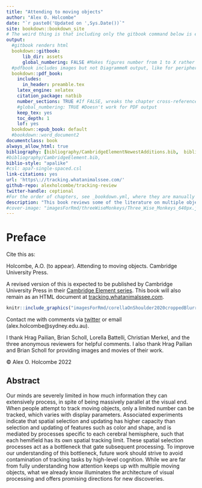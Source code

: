 ```yaml
--- 
title: "Attending to moving objects"
author: "Alex O. Holcombe"
date: "`r paste0('Updated on ',Sys.Date())`"
site: bookdown::bookdown_site
# The weird thing is that including only the gitbook command below is enough to create the PDF and ePub as well as the html 
output: 
  #gitbook renders html
  bookdown::gitbook:
      lib_dir: assets
      global_numbering: FALSE #Makes figures number from 1 to X rather than 1.1,1.2,2.1,2.2
  #pdfbook includes images but not DiagrammeR output, like for peripheral vision demos
  bookdown::pdf_book:
    includes:
      in_header: preamble.tex
    latex_engine: xelatex
    citation_package: natbib
    number_sections: TRUE #If FALSE, wreaks the chapter cross-references
    #global_numbering: TRUE #Doesn't work for PDF output
    keep_tex: yes
    toc_depth: 1
    lof: yes
  bookdown::epub_book: default
  #bookdown::word_document2
documentclass: book
always_allow_html: true
bibliography: [bibliography/CambridgeElementNewestAdditions.bib,  bibliography/packages.bib]  
#bibliography/CambridgeElement.bib, 
biblio-style: "apalike"
#csl: apa7-single-spaced.csl
link-citations: yes
url: 'https\://tracking.whatanimalssee.com/'
github-repo: alexholcombe/tracking-review
twitter-handle: ceptional
#For the order of chapters, see _bookdown.yml, where they are manually specified
description: "This book reviews some of the literature on multiple object tracking by humans."
#cover-image: "imagesForRmd/threeWiseMonkeys/Three_Wise_Monkeys_640px.jpeg"
---
```

<!--other titles: Tracking moving objects, How humans track objects, Attending to a moving world -->

# Preface {-}

Cite this as:

Holcombe, A.O. (to appear). Attending to moving objects. Cambridge University Press.

A revised version of this is expected to be published by Cambridge University Press in their [Cambridge Element series](https://www.cambridge.org/core/what-we-publish/elements/elements-in-perception). This book will also remain as an HTML document at [tracking.whatanimalssee.com](tracking.whatanimalssee.com).
<!--https://mc.manuscriptcentral.com/hsselements1?URL_MASK=8f1bd56d44104a8b82eafbb42c3bdb84-->

<!--You can read this [here on the web](https://tracking.whatanimalssee.com/index.html), as a [PDF file](bookdown-demo.pdf), or as an [e-book](bookdown-demo.epub), which you can import into your Kindle or other e-book reader.--> 

```r
knitr::include_graphics("imagesForRmd/corellaOnShoulder2020croppedBlurredByAdobeOnline.jpg")
```

Contact me with comments via [twitter](https://twitter.com/ceptional) or email (alex.holcombe@sydney.edu.au).

I thank Hrag Pailian, Brian Scholl, Lorella Battelli, Christian Merkel, and the three anonymous reviewers for helpful comments. I also thank Hrag Pailian and Brian Scholl for providing images and movies of their work.

© Alex O. Holcombe 2022

## Abstract {-}

Our minds are severely limited in how much information they can extensively process, in spite of being massively parallel at the visual end. When people attempt to track moving objects, only a limited number can be tracked, which varies with display parameters. Associated experiments indicate that spatial selection and updating has higher capacity than selection and updating of features such as color and shape, and is mediated by processes specific to each cerebral hemisphere, such that each hemifield has its own spatial tracking limit. These spatial selection processes act as a bottleneck that gate subsequent processing. To improve our understanding of this bottleneck, future work should strive to avoid contamination of tracking tasks by high-level cognition. While we are far from fully understanding how attention keeps up with multiple moving objects, what we already know illuminates the architecture of visual processing and offers promising directions for new discoveries.

<!--Reviewers: Hyona/Pailian/Saiki for identity chapter; Piers Howe / John Palmer/Daniel Little for serial/parallel; Srimant Tripathy for sensory memory ; Scott Brown at Newcastle for drift diffusion models
-->

<!-- To launch CANVAS VIDEOS, I tried looking at the private hyperlink within the Canvas page and used
https://www.url-encode-decode.com to unescape the characters, but that yields failed launch:

[canvas video](https://sydney.instructuremedia.com/lti/launch?custom_arc_display_download=true&custom_arc_launch_type=embed&custom_arc_media_id=83d5fa8f-2601-4cde-8500-16b22da451f4-79254)

This doesn't work either:
[Canvas video](https://sydney.instructuremedia.com/embed/83d5fa8f-2601-4cde-8500-16b22da451f4-79254)
-->
<!-- CANVAS quizzes - I can't see any way to make external links work, even for a Canvas Commons quiz, it takes you to a bizarro Canvas login https://lor.instructure.com/resources/76da8b14c91a40d885c6fe0452bf33f4?shared -->

<!--Wordcount
From R environment, execute the following after eliminating the references
wordcountaddin::word_count('tracking-review.Rmd')
Approximately 27,500 words without references
-->
<!--Exporting to Word: Looked less fucked-up if I first imported the PDF into Google Docs and then clicked Open in->Microsoft Word.app-->

<!-- Speed limits and temporal limits graph fails in PDF version. Is that because of “Warning: LaTeX Warning: Float too large for page by 59.24739pt on input line 584.”?  I think I fixed it by making it smaller.

In PDF, plot of results fails to render the special plot symbols.--> 

<!--
```theorem
For a right triangle, if $c$ denotes the length of the hypotenuse
```
-->

